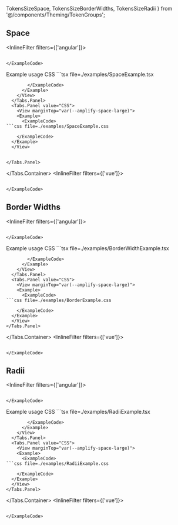   TokensSizeSpace,
  TokensSizeBorderWidths,
  TokensSizeRadii } from '@/components/Theming/TokenGroups';

## Space

<InlineFilter filters={['angular']}>
  <Example>
    <ExampleCode>
  ```css file=./examples/SpaceExample.css

  ```
    </ExampleCode>
  </Example>
</InlineFilter>
<InlineFilter filters={['react']}>
  <Tabs.Container defaultValue="Example usage">
    <Tabs.List>
      <Tabs.Item value="Example usage">Example usage</Tabs.Item>
      <Tabs.Item value="CSS">CSS</Tabs.Item>
    </Tabs.List>
    <Tabs.Panel value="Example usage">
      <View marginTop="var(--amplify-space-large)">
        <Example>
          <SpaceExample  />
          <ExampleCode>
  ```tsx file=./examples/SpaceExample.tsx

  ```
          </ExampleCode>
        </Example>
      </View>
    </Tabs.Panel>
    <Tabs.Panel value="CSS">
      <View marginTop="var(--amplify-space-large)">
      <Example>
        <ExampleCode>
  ```css file=./examples/SpaceExample.css

  ```
        </ExampleCode>
      </Example>
      </View>


    </Tabs.Panel>
  </Tabs.Container>
</InlineFilter>
<InlineFilter filters={['vue']}>
  <Example>
    <ExampleCode>
  ```css file=./examples/SpaceExample.css

  ```
    </ExampleCode>
  </Example>
</InlineFilter>

<TokensSizeSpace />

## Border Widths

<InlineFilter filters={['angular']}>
  <Example>
    <ExampleCode>
  ```css file=./examples/BorderExample.css

  ```
    </ExampleCode>
  </Example>
</InlineFilter>
<InlineFilter filters={['react']}>
  <Tabs.Container defaultValue="Example usage">
    <Tabs.List>
      <Tabs.Item value="Example usage">Example usage</Tabs.Item>
      <Tabs.Item value="CSS">CSS</Tabs.Item>
    </Tabs.List>
    <Tabs.Panel value="Example usage">
      <View marginTop="var(--amplify-space-large)">
        <Example>
          <BorderWidthExample />
          <ExampleCode>
  ```tsx file=./examples/BorderWidthExample.tsx

  ```
          </ExampleCode>
        </Example>
      </View>
    </Tabs.Panel>
    <Tabs.Panel value="CSS">
      <View marginTop="var(--amplify-space-large)">
      <Example>
        <ExampleCode>
  ```css file=./examples/BorderExample.css

  ```
        </ExampleCode>
      </Example>
      </View>
    </Tabs.Panel>
  </Tabs.Container>
</InlineFilter>
<InlineFilter filters={['vue']}>
  <Example>
    <ExampleCode>
  ```css file=./examples/BorderExample.css

  ```
    </ExampleCode>
  </Example>
</InlineFilter>

<TokensSizeBorderWidths />

## Radii

<InlineFilter filters={['angular']}>
  <Example>
    <ExampleCode>
  ```css file=./examples/RadiiExample.css

  ```
    </ExampleCode>
  </Example>
</InlineFilter>
<InlineFilter filters={['react']}>
  <Tabs.Container defaultValue="Example usage">
    <Tabs.List>
      <Tabs.Item value="Example usage">Example usage</Tabs.Item>
      <Tabs.Item value="CSS">CSS</Tabs.Item>
    </Tabs.List>
    <Tabs.Panel value="Example usage">
      <View marginTop="var(--amplify-space-large)">
        <Example>
          <RadiiExample />
          <ExampleCode>
  ```tsx file=./examples/RadiiExample.tsx

  ```
          </ExampleCode>
        </Example>
      </View>
    </Tabs.Panel>
    <Tabs.Panel value="CSS">
      <View marginTop="var(--amplify-space-large)">
      <Example>
        <ExampleCode>
  ```css file=./examples/RadiiExample.css

  ```
        </ExampleCode>
      </Example>
      </View>
    </Tabs.Panel>
  </Tabs.Container>
</InlineFilter>
<InlineFilter filters={['vue']}>
  <Example>
    <ExampleCode>
  ```css file=./examples/RadiiExample.css

  ```
    </ExampleCode>
  </Example>
</InlineFilter>

<TokensSizeRadii />
